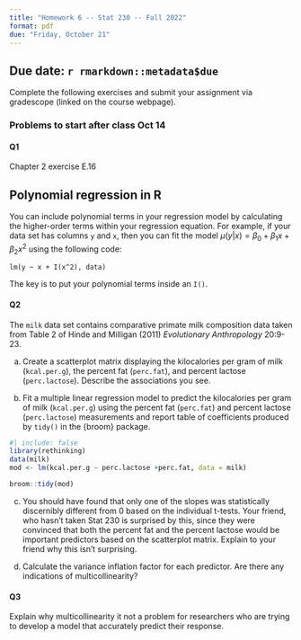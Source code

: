 ```yaml
---
title: "Homework 6 -- Stat 230 -- Fall 2022"
format: pdf
due: "Friday, October 21"
---
```


## Due date: `r rmarkdown::metadata$due`

Complete the following exercises and submit your assignment via gradescope 
(linked on the course webpage). 


### Problems to start after class Oct 14 

#### Q1

Chapter 2 exercise E.16 

:::{.callout-note}
# Polynomial regression in R

You can include polynomial terms in your regression model by calculating the higher-order terms within your regression equation. For example, if your data set has columns `y` and `x`, then you can fit the model $\mu(y|x) = \beta_0 + \beta_1x + \beta_2 x^2$ using the following code:

```
lm(y ~ x + I(x^2), data)
```

The key is to put your polynomial terms inside an `I()`.

:::

#### Q2

The `milk` data set contains comparative primate milk composition data taken from 
Table 2 of Hinde and Milligan (2011) *Evolutionary Anthropology* 20:9-23.

(a) Create a scatterplot matrix displaying the kilocalories per gram of milk (`kcal.per.g`), the percent fat (`perc.fat`), and percent lactose (`perc.lactose`). Describe the associations you see.

(b) Fit a multiple linear regression model to predict the kilocalories per gram of milk (`kcal.per.g`) using the percent fat (`perc.fat`) and percent lactose (`perc.lactose`) measurements and report table of coefficients produced by `tidy()` in the {broom} package.

```r
#| include: false
library(rethinking)
data(milk)
mod <- lm(kcal.per.g ~ perc.lactose +perc.fat, data = milk)

broom::tidy(mod)
```


(c) You should have found that only one of the slopes was statistically discernibly different from 0 based on the individual t-tests. Your friend, who hasn't taken Stat 230 is surprised by this, since they were convinced that both the percent fat and the percent lactose would be important predictors based on the scatterplot matrix. Explain to your friend why this isn't surprising.


(d) Calculate the variance inflation factor for each predictor. Are there any indications of multicollinearity?


#### Q3

Explain why multicollinearity it not a problem for researchers who are trying to develop a model that accurately predict their response.
